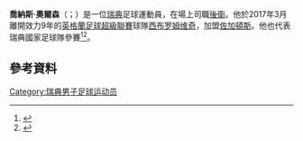 {{noteTA
|G1=football
|G2=EPL
|T=zh-hans:喬納斯·奥爾森; zh-hk:莊拿斯·奧臣;
|1=zh-hans:喬納斯; zh-hk:莊拿斯;
|2=zh-hans:奥爾森; zh-hk:奧臣;
}}{{Infobox football biography
| name           = 喬納斯·奧爾森<br/>Jonas Olsson
| image          = Jonas Olsson 2018 - cropped.jpg
| image_size     =
| caption        = 
| fullname       = Jonas Olsson<ref name="Hugman2010-11">{{Cite book
 | editor-first = Barry J.
 | editor-last = Hugman
 | title = The PFA Footballers' Who's Who 2010–11
 | year = 2010
 | publisher = Mainstream Publishing
 | isbn = 9-781845-966010
 | page = 319 }}</ref>
| birth_date     = {{Birth date and age|1983|3|10|df=y}}
| birth_place    = [[瑞典|瑞典]][[蘭斯克魯納|蘭斯克魯納]]
| height         = {{height|m=1.95}}<ref>{{cite web |url= http://www.premierleague.com/en-gb/players/profile.html/jonas-olsson |title= Premier League Player Profile Jonas Olsson |author= <!--Staff writer(s); no by-line.--> |date= 2015 |website= Premier League |publisher= Barclays Premier League |accessdate= 22 January 2015 |archive-date= 2016-04-16 |archive-url= https://web.archive.org/web/20160416144455/http://www.premierleague.com/en-gb/players/profile.html/jonas-olsson |dead-url= no }}</ref>
| position       =  後衛
| currentclub    = [[佐加頓斯體育會足球隊|佐加頓斯]]
| clubnumber     = 13
| years1         = 2003–2005 |clubs1 = [[蘭斯干拿足球會|蘭斯干拿]] |caps1 =  56 |goals1 = 1
| years2         = 2005–2008 |clubs2 = [[NEC奈梅亨|NEC奈梅亨]] |caps2 =  93 |goals2 = 5
| years3         = 2008–2017    |clubs3 = [[西布罗姆维奇足球俱乐部|西布罗姆维奇]] |caps3 = 245 |goals3 = 12
| years4 = 2017–
|clubs4 = [[佐加頓斯體育會足球隊|佐加頓斯]]
| caps4 = 0
| goals4 = 0
| nationalyears1 = 2003–2005
| nationalteam1  = [[瑞典21歲以下國家足球隊|瑞典U21]]
| nationalcaps1  = 19
| nationalgoals1 = 1
| nationalyears2 = 2010–
| nationalteam2  = [[瑞典國家足球隊|瑞典]]
| nationalcaps2  = 25
| nationalgoals2 = 1
| pcupdate = 25 March 2017
| ntupdate = 8 June 2015
}}

'''喬納斯·奧爾森'''（{{lang-sv|Jonas Olsson}}；{{bd|1983年|3月10日}}）是一位[[瑞典|瑞典]]足球運動員，在場上司職[[後衛|後衛]]。他於2017年3月離開效力9年的[[英格蘭足球超級聯賽|英格蘭足球超級聯賽]]球隊[[西布罗姆维奇足球俱乐部|西布罗姆维奇]]，加盟[[佐加頓斯體育會足球隊|佐加頓斯]]。他也代表瑞典國家足球隊參賽<ref>{{Cite web |url=http://www.aftonbladet.se/sportbladet/fotbollsbladet/landslagsfotboll/landslaget/article6662800.ab |title=存档副本 |accessdate=2015-05-31 |archive-date=2010-03-23 |archive-url=https://web.archive.org/web/20100323193346/http://www.aftonbladet.se/sportbladet/fotbollsbladet/landslagsfotboll/landslaget/article6662800.ab |dead-url=no }}</ref><ref>{{Cite web |url=http://www.expressandstar.com/2010/02/24/olsson-earns-swedish-call-up/ |title=存档副本 |accessdate=2015-05-31 |archive-date=2012-09-28 |archive-url=https://web.archive.org/web/20120928075057/http://www.expressandstar.com/2010/02/24/olsson-earns-swedish-call-up/ |dead-url=no }}</ref>。

==參考資料==
{{Reflist}}

{{2012年歐洲足球錦標賽瑞典參賽名單}}
{{DEFAULTSORT: Olsson, Jonas}}
[[Category:瑞典男子足球运动员|Category:瑞典男子足球运动员]]